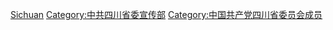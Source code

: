 [[Category:中共省委宣傳部部長|Sichuan]]
[[Category:中共四川省委宣传部|Category:中共四川省委宣传部]]
[[Category:中国共产党四川省委员会成员|Category:中国共产党四川省委员会成员]]